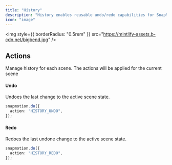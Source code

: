 ```yaml
---
title: "History"
description: "History enables reusable undo/redo capabilities for SnapMotion scenes"
icon: "image"
---
```


<img
  style={{ borderRadius: "0.5rem" }}
  src="https://mintlify-assets.b-cdn.net/bigbend.jpg"
/>

## Actions

Manage history for each scene. The actions will be applied for the current scene

#### Undo

Undoes the last change to the active scene state.

```ts
snapmotion.do({
  action: "HISTORY_UNDO",
});
```

#### Redo

Redoes the last undone change to the active scene state.

```ts
snapmotion.do({
  action: "HISTORY_REDO",
});
```

